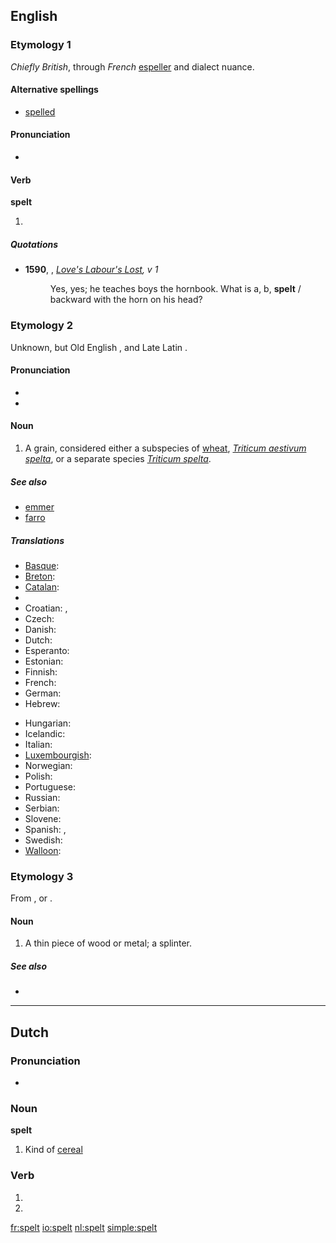 ==English==

===Etymology 1===
''Chiefly British'', through ''French'' [[espeller]] and dialect nuance.

====Alternative spellings====
* [[spelled]]

====Pronunciation====
* {{IPA|/'spεlt/}}
*: {{rhymes|ɛlt}}

====Verb====
'''spelt'''

# {{past of|[[spell#Verb|spell]]}}

=====Quotations=====
* '''1590''', {{w|William Shakespeare}}, ''[[s:Love's Labour's Lost|Love's Labour's Lost]], v 1''
*: Yes, yes; he teaches boys the hornbook. What is a, b, '''spelt''' / backward with the horn on his head?

===Etymology 2===
Unknown, but Old English {{term|spelt|lang=ang}}, and Late Latin {{term|spelda|lang=la}}.

====Pronunciation====
* {{IPA|/'spεlt/}}
* {{rhymes|ɛlt}}

====Noun====
{{en-noun|-}}

# A grain, considered either a subspecies of [[wheat]], ''[[Triticum aestivum spelta]]'', or a separate species ''[[Triticum spelta]]''.

=====See also=====
* [[emmer]]
* [[farro]]

=====Translations=====
{{trans-top|a type of wheat, Triticum aestivum spelta}}
* [[Basque]]: {{t|eu|espelta}}
* [[Breton]]: {{t|br|yell}}
* [[Catalan]]: {{t|ca|espelta|f}}
* {{trreq|Chinese}}
* Croatian: {{t|hr|pir|m}}, {{t|hr|prapšenica|f}}
* Czech: {{t|cs|pšenice špalda|f}}
* Danish: {{t|da|spelt}}
* Dutch: {{t+|nl|spelt}}
* Esperanto: {{t|eo|spelto}}
* Estonian: {{t|et|speltanisu}}
* Finnish: {{t|fi|spelttivehnä}}
* French: {{t|fr|épeautre|m}}
* German: {{t+|de|Dinkel|m}}
* Hebrew: {{t|he|כוסמין}}
{{trans-mid}}
* Hungarian: {{t|hu|tönkölybúza}}
* Icelandic: {{t|is|spelt}}
* Italian: {{t|it|spelta|f}}
* [[Luxembourgish]]: {{t|lb|Spelz}}
* Norwegian: {{t|no|spelt}}
* Polish: {{t|pl|pszenica orkisz|f}}
* Portuguese: {{t|pt|espelta|f}}
* Russian: {{t|ru|полба|tr=pólba|f}}
* Serbian: {{t|sr|прапшеница|tr=prapšenica|f}}
* Slovene: {{t|sl|pira|f}}
* Spanish: {{t|es|espelta|f}}, {{t|es|escanda|f}}
* Swedish: {{t|sv|dinkel}}
* [[Walloon]]: {{t|wa|speate}}
{{trans-bottom}}

===Etymology 3===
From {{etyl|gmh}} {{term|spalden|lang=gmh}}, or {{etyl|non}} {{term|spald|lang=non}}.

====Noun====
{{en-noun}}

# {{dialect|Northern British}} A thin piece of wood or metal; a splinter.

=====See also=====
* {{pedialite}}

----

==Dutch==

===Pronunciation===
* {{audio|Nl-spelt.ogg|audio}}

===Noun===
'''spelt''' {{n}}

# Kind of [[cereal]]

===Verb===
{{infl|nl|verb form}}
# {{nl-verb-form|p=second|n=singular|t=present tense|spellen}}
# {{nl-verb-form|p=third|n=singular|t=present tense|spellen}}

[[fr:spelt]]
[[io:spelt]]
[[nl:spelt]]
[[simple:spelt]]